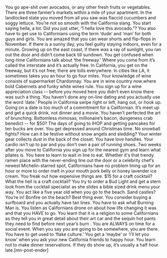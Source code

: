 You go ape-shit over avocados, or any other fresh fruits or vegetables.
There are three farmer’s markets within a mile of your apartment. In the landlocked state you moved from all you saw was flaccid cucumbers and soggy lettuce.
You’re not so smooth with the California slang.
You start saying hella, a lot. Did you just utter, “I hella love this avocado.”? You also have to get use to Californians using the term ‘dude’ and ‘man’ for both guys and girls.
You are amazed that you can wear shorts and flip-flops in November.
If there is a sunny day, you feel guilty staying indoors, even for a minute. Growing up on the east coast, if there was a ray of sunlight, you ran out the door and didn’t come back till sundown.
You get confused when long-time Californians talk about ‘the freeway.'
Where you come from it’s called the interstate and it’s actually free. In California, you get on the freeway, but it’s not free; there are tolls everywhere. In cities like LA, it sometimes takes you an hour to go four miles.
Your knowledge of wine consists of supermarket Chardonnay.
You are in wine country now where bold Cabernets and funky white wines rule. You sign up for a wine appreciation class -- before you moved here you didn’t even know there was such a thing.
You haven’t done any on-line dating and you actually use the word ‘date.’
People in California swipe right or left, hang out, or hook up. Going on a date is too much of a commitment for a Californian. It’s meet up and get a quick drink, not dinner and a movie.
You haven’t perfected the art of brunching.
Bottomless mimosas, millionaire’s bacon, dungeness crab benedict -- for $50? The days of going to IHOP and getting pancakes for ten bucks are over.
You get depressed around Christmas time.
No snowball fights? How can it be festive without snow angels and sledding? Your winter gear collects dust in the back of the closet.
You have love handles.
Your cardio isn’t up to par and you don’t own a pair of running shoes. Two weeks after you move to California you sign up for the nearest gym and learn what pilates is.
You have to learn to wait in line to eat.
Whether it's that trendy ramen place with the never-ending line out the door or a celebrity chef’s newest Michelin-starred spot, Californians have no problem lining up for an hour or more to order melt in your mouth pork belly or honey lavender ice cream.
You freak out how expensive things are.
$15 for a craft cocktail? What the hell is a craft cocktail? You try to order a Bud Light and get a stern look from the cocktail specialist as she slides a bible sized drink menu your way.
You act like a five year old when you go to the beach.
Sand castles? You’re in! Bonfire on the beach? Best thing ever. You consider buying a surfboard and you actually have tan lines.
You have to ask what Burning Man is.
You listen as Californians drone on about how life changing it was and that you HAVE to go. You learn that it is a religion to some Californians as they tell you in great detail about their art car and the sequin hot pants they need to find before next year’s burn .
You are ALWAYS on time for a social event.
When you say you are going to be somewhere, you are there. You have to get used to ‘flake culture.’ You get a ‘maybe’ or ‘I’ll let you know’ when you ask your new California friends to happy hour. You learn not to make dinner reservations. If they do show up, it’s usually a half hour late.[mn-post-ender]
